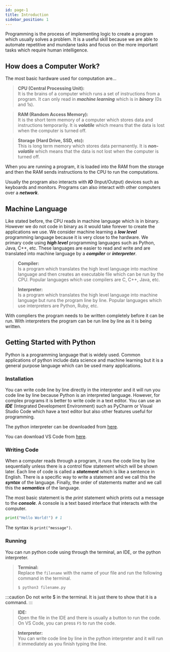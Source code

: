 ```yaml
---
id: page-1
title: Introduction
sidebar_position: 1
---
```




Programming is the process of implementing logic to create a program which usually solves a problem. It is a useful skill because we are able to automate repetitive and mundane tasks and focus on the more important tasks which require human intelligence.

## How does a Computer Work?
The most basic hardware used for computation are...

> **CPU (Central Processing Unit):**  
> It is the brains of a computer which runs a set of instructions from a program. It can only read in ***machine learning*** which is in ***binary*** (0s and 1s).

> **RAM (Random Access Memory):**  
> It is the short term memory of a computer which stores data and instructions temporarily. It is ***volatile*** which means that the data is lost when the computer is turned off.

> **Storage (Hard Drive, SSD, etc):**  
> This is long term memory which stores data permanently. It is ***non-volatile*** which means that the data is not lost when the computer is turned off.

<Fig src={intro1} caption='Hardware Interaction' num={fig++}/>

When you are running a program, it is loaded into the RAM from the storage and then the RAM sends instructions to the CPU to run the computations.

Usually the program also interacts with ***IO*** (Input/Output) devices such as keyboards and monitors. Programs can also interact with other computers over a ***network***.

## Machine Language
Like stated before, the CPU reads in machine language which is in binary. However we do not code in binary as it would take forever to create the applications we use. We consider machine learning a ***low level*** programming language because it is very close to the hardware. We primary code using ***high level*** programming languages such as Python, Java, C++, etc. These languages are easier to read and write and are translated into machine language by a ***compiler*** or ***interpreter***.

> **Compiler:**  
> Is a program which translates the high level language into machine language and then creates an executable file which can be run by the CPU. Popular languages which use compilers are C, C++, Java, etc.

> **Interpreter:**  
> Is a program which translates the high level language into machine language but runs the program line by line. Popular languages which use interpreters are Python, Ruby, etc.

With compliers the program needs to be written completely before it can be run. With interpreters the program can be run line by line as it is being written.

## Getting Started with Python

Python is a programming language that is widely used. Common applications of python include data science and machine learning but it is a general purpose language which can be used many applications.

<Fig src={intro2} caption='Python Logo' num={fig++}/>

### Installation
You can write code line by line directly in the interpreter and it will run you code line by line because Python is an interpreted language. However, for complex programs it is better to write code in a text editor. You can use an ***IDE*** (Integrated Development Environment) such as PyCharm or Visual Studio Code which have a text editor but also other features useful for programming.

The python interpreter can be downloaded from [here](https://www.python.org/downloads/).

You can download VS Code from [here](https://code.visualstudio.com/download).

### Writing Code
When a computer reads through a program, it runs the code line by line sequentially unless there is a control flow statement which will be shown later. Each line of code is called a ***statement*** which is like a sentence in English. There is a specific way to write a statement and we call this the ***syntax*** of the language. Finally, the order of statements matter and we call this the ***semantics*** of the language.

The most basic statement is the *_print_* statement which prints out a message to the ***console***. A console is a text based interface that interacts with the computer.


```python title="Prints Hello World to the console" showLineNumbers
print("Hello World!") # 1
```

The syntax is `print("message")`.

### Running
You can run python code using through the terminal, an IDE, or the python interpreter.

> **Terminal:**  
> Replace the ``filename`` with the name of your file and run the following command in the terminal.
> ```bash
> $ python3 filename.py
> ```

:::caution
Do not write $ in the terminal. It is just there to show that it is a command.
:::

> **IDE:**  
> Open the file in the IDE and there is usually a button to run the code. On VS Code, you can press ``F5`` to run the code.

> **Interpreter:**  
> You can write code line by line in the python interpreter and it will run it immediately as you finish typing the line.


